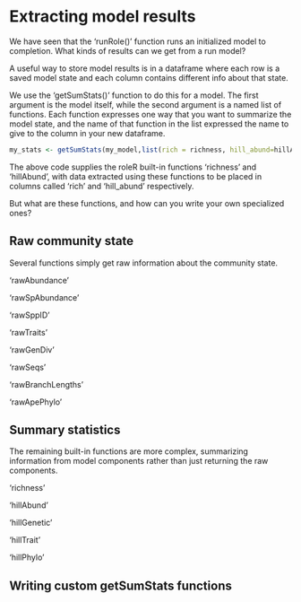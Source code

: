 # Extracting model results

We have seen that the 'runRole()' function runs an initialized model to completion. What kinds of results can we get from a run model?

A useful way to store model results is in a dataframe where each row is a saved model state and each column contains different info about that state.

We use the 'getSumStats()' function to do this for a model. The first argument is the model itself, while the second argument is a named list of functions. Each function expresses one way that you want to summarize the model state, and the name of that function in the list expressed the name to give to the column in your new dataframe.

```r
my_stats <- getSumStats(my_model,list(rich = richness, hill_abund=hillAbund))
```

The above code supplies the roleR built-in functions 'richness' and 'hillAbund', with data extracted using these functions to be placed in columns called 'rich' and 'hill_abund' respectively.

But what are these functions, and how can you write your own specialized ones?

## Raw community state

Several functions simply get raw information about the community state.

'rawAbundance'

'rawSpAbundance'

'rawSppID'

'rawTraits'

'rawGenDiv'

'rawSeqs'

'rawBranchLengths'

'rawApePhylo'

## Summary statistics

The remaining built-in functions are more complex, summarizing information from model components rather than just returning the raw components.

'richness'

'hillAbund'

'hillGenetic'

'hillTrait'

'hillPhylo'

## Writing custom getSumStats functions
